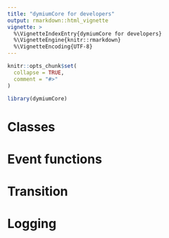 ```yaml
---
title: "dymiumCore for developers"
output: rmarkdown::html_vignette
vignette: >
  %\VignetteIndexEntry{dymiumCore for developers}
  %\VignetteEngine{knitr::rmarkdown}
  %\VignetteEncoding{UTF-8}
---
```


```r
knitr::opts_chunk$set(
  collapse = TRUE,
  comment = "#>"
)
```

```r
library(dymiumCore)
```

# Classes

# Event functions

# Transition

# Logging
